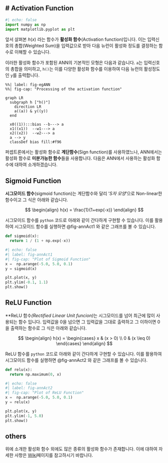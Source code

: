 # Activation Function
---
``` python
#| echo: false
import numpy as np
import matplotlib.pyplot as plt
```

앞서 살펴본 $h(x)$ 라는 함수가  **활성화 함수**(Activation function)입니다. 이는 입력신호의 총합(Weighted Sum)을 입력값으로 받아 다음 뉴런이 활성화 정도를 결정하는 함수로 이해할 수 있습니다.

이러한 활성화 함수가 포함된 ANN의 기본적인 모형은 다음과 같습니다. `a`는 입력신호의 총합을 의미하고, `h()`는 이를 다양한 활성화 함수를 이용하여 다음 뉴런의 활성정도인 `y`를 출력합니다.

``` mermaid
%%| label: fig-egANN
%%| fig-cap: "Processing of the activation function"

graph LR
  subgraph h ["h()"]
    direction LR
    a((a)) & y((y))
  end

  x0((1)):::bias --b---> a
  x1((x1))  --w1---> a
  x2((x2))  --w2---> a
  a --> y
  classDef bias fill:#f96
```

퍼셉트론에서는 활성화 함수로 **계단함수**(Sign function)를 사용하였느나, ANN에서는 활성화 함수로 **미분가능한 함수**들을 사용합니다. 다음은 ANN에서 사용하는 활성화 함수에 대하여 소개하겠습니다.

## Sigmoid Function

**시그모이드 함수**(sigmoid function)는 계단함수와 달리 '*S자 모양*'으로 Non-linear한 함수이고 그 식은 아래와 같습니다.

$$
\begin{align}
h(x) = \frac{1}{1+exp(-x)}
\end{align}
$$

시그모이드 함수를 `python` 코드로 아래와 같이 간다하게 구현할 수 있습니다. 이를 활용하여 시그모이드 함수를 실행하면 @fig-annAct1 와 같은 그래프를 볼 수 있습니다.

``` python
def sigmoid(x):
  return 1 / (1 + np.exp(-x))
```

``` python
#| echo: false
#| label: fig-annAct1
#| fig-cap: "Plot of Sigmoid Function"
x =  np.arange(-5.0, 5.0, 0.1)
y = sigmoid(x)

plt.plot(x, y)
plt.ylim(-0.1, 1.1)
plt.show()
```

## ReLU Function

**ReLU 함수*(Rectified Linear Unit funcion)*는 시그모이드를 넘어 최근에 많이 사용되는 함수 입니다. 입력값을 0을 넘으면 그 입력값을 그대로 출력하고 그 이하이면 0을 출력하는 함수로 그 식은 아래와 같습니다.

$$
\begin{align}
h(x) =
\begin{cases}
x & (x > 0) \\
0 & (x \leq 0)
\end{cases}
\end{align}
$$

ReLU 함수를 `python` 코드로 아래와 같이 간다하게 구현할 수 있습니다. 이를 활용하여 시그모이드 함수를 실행하면 @fig-annAct2 와 같은 그래프를 볼 수 있습니다.

``` python
def relu(x):
  return np.maximum(0, x)
```

``` python
#| echo: false
#| label: fig-annAct2
#| fig-cap: "Plot of ReLU Function"
x =  np.arange(-5.0, 5.0, 0.1)
y = relu(x)

plt.plot(x, y)
plt.ylim(-1, 5.0)
plt.show()
```

## others

위에 소개한 활성화 함수 외에도 많은 종류의 활성화 함수가 존재합니다. 이에 대하여 자세한 사항은 [Wiki](https://en.wikipedia.org/wiki/Activation_function)페이지를 참고하시기 바랍니다.